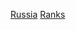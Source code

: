 {{Cat more|History of Russian military ranks}}
{{Commonscat|Military ranks of Russia|俄罗斯军衔}}
{{Commonscat|Military ranks of Russia}}

[[Category:各国军衔|Russia]]
[[Category:俄羅斯軍事|Ranks]]